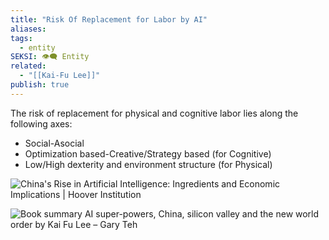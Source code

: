 ```yaml
---
title: "Risk Of Replacement for Labor by AI"
aliases: 
tags:
  - entity
SEKSI: 👁️‍🗨️ Entity
related:
  - "[[Kai-Fu Lee]]"
publish: true
---
```

The risk of replacement for physical and cognitive labor lies along the following axes:
- Social-Asocial
- Optimization based-Creative/Strategy based (for Cognitive)
- Low/High dexterity and environment structure (for Physical)

![China's Rise in Artificial Intelligence: Ingredients and Economic  Implications | Hoover Institution](https://www.hoover.org/sites/default/files/lee1.jpg)

![Book summary AI super-powers, China, silicon valley and the new world order  by Kai Fu Lee – Gary Teh](https://garyteh.com/wp-content/uploads/2019/07/physical_labor.jpg)
